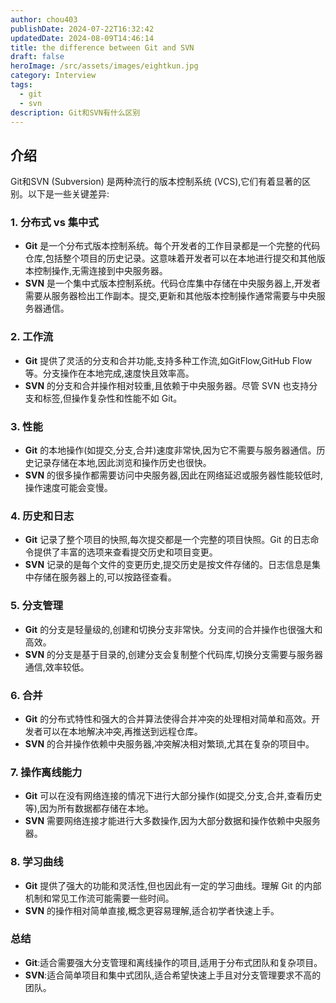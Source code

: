 ```yaml
---
author: chou403
publishDate: 2024-07-22T16:32:42
updatedDate: 2024-08-09T14:46:14
title: the difference between Git and SVN
draft: false
heroImage: /src/assets/images/eightkun.jpg
category: Interview
tags:
  - git
  - svn
description: Git和SVN有什么区别
---
```


## 介绍

Git和SVN (Subversion) 是两种流行的版本控制系统 (VCS),它们有着显著的区别。以下是一些关键差异:

### 1. **分布式 vs 集中式**

- **Git** 是一个分布式版本控制系统。每个开发者的工作目录都是一个完整的代码仓库,包括整个项目的历史记录。这意味着开发者可以在本地进行提交和其他版本控制操作,无需连接到中央服务器。
- **SVN** 是一个集中式版本控制系统。代码仓库集中存储在中央服务器上,开发者需要从服务器检出工作副本。提交,更新和其他版本控制操作通常需要与中央服务器通信。

### 2. **工作流**

- **Git** 提供了灵活的分支和合并功能,支持多种工作流,如GitFlow,GitHub Flow等。分支操作在本地完成,速度快且效率高。
- **SVN** 的分支和合并操作相对较重,且依赖于中央服务器。尽管 SVN 也支持分支和标签,但操作复杂性和性能不如 Git。

### 3. **性能**

- **Git** 的本地操作(如提交,分支,合并)速度非常快,因为它不需要与服务器通信。历史记录存储在本地,因此浏览和操作历史也很快。
- **SVN** 的很多操作都需要访问中央服务器,因此在网络延迟或服务器性能较低时,操作速度可能会变慢。

### 4. **历史和日志**

- **Git** 记录了整个项目的快照,每次提交都是一个完整的项目快照。Git 的日志命令提供了丰富的选项来查看提交历史和项目变更。
- **SVN** 记录的是每个文件的变更历史,提交历史是按文件存储的。日志信息是集中存储在服务器上的,可以按路径查看。

### 5. **分支管理**

- **Git** 的分支是轻量级的,创建和切换分支非常快。分支间的合并操作也很强大和高效。
- **SVN** 的分支是基于目录的,创建分支会复制整个代码库,切换分支需要与服务器通信,效率较低。

### 6. **合并**

- **Git** 的分布式特性和强大的合并算法使得合并冲突的处理相对简单和高效。开发者可以在本地解决冲突,再推送到远程仓库。
- **SVN** 的合并操作依赖中央服务器,冲突解决相对繁琐,尤其在复杂的项目中。

### 7. **操作离线能力**

- **Git** 可以在没有网络连接的情况下进行大部分操作(如提交,分支,合并,查看历史等),因为所有数据都存储在本地。
- **SVN** 需要网络连接才能进行大多数操作,因为大部分数据和操作依赖中央服务器。

### 8. **学习曲线**

- **Git** 提供了强大的功能和灵活性,但也因此有一定的学习曲线。理解 Git 的内部机制和常见工作流可能需要一些时间。
- **SVN** 的操作相对简单直接,概念更容易理解,适合初学者快速上手。

### 总结

- **Git**:适合需要强大分支管理和离线操作的项目,适用于分布式团队和复杂项目。
- **SVN**:适合简单项目和集中式团队,适合希望快速上手且对分支管理要求不高的团队。
